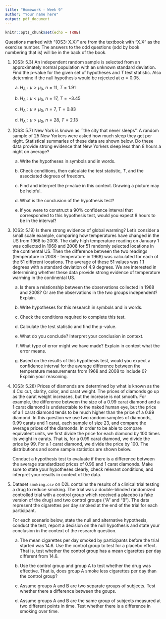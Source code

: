```yaml
---
title: "Homework - Week 9"
author: "Your name here"
output: pdf_document
---
```


```r
knitr::opts_chunk$set(echo = TRUE)
```

Questions marked with "(OS3: X.X)" are from the textbook with "X.X" as the exercise number. The answers to the odd questions (odd by book numbering that is) will be in the back of the book.

1. (OS3: 5.3) An independent random 
sample is selected from an approximately normal population with an unknown 
standard deviation. Find the p-value for the given set of hypotheses and $T$ 
test statistic. Also determine if the null hypothesis would be rejected 
at $\alpha = 0.05$.

    a. $H_A: \mu > \mu_0$, $n = 11$, $T = 1.91$

    b. $H_A: \mu < \mu_0$, $n = 17$, $T = -3.45$

    c. $H_A: \mu \ne \mu_0$, $n = 7$, $T = 0.83$

    d. $H_A: \mu > \mu_0$, $n = 28$, $T = 2.13$


2. (OS3: 5.7) New York is 
known as ``the city that never sleeps". A random sample of 25 New Yorkers 
were asked how much sleep they get per night. Statistical summaries of 
these data are shown below. Do these data provide strong evidence that New 
Yorkers sleep less than 8 hours a night on average?
\begin{center}
\begin{tabular}{rrrrrr}
 \hline
n 	& $\bar{x}$	& s		& min 	& max \\ 
 \hline
25 	& 7.73 		& 0.77 	& 6.17 	& 9.78 \\ 
  \hline
\end{tabular}
\end{center}

    a. Write the hypotheses in symbols and in words.

    b. Check conditions, then calculate the test statistic, $T$, and the 
associated degrees of freedom.

    c. Find and interpret the p-value in this context. Drawing a picture 
may be helpful.

    d. What is the conclusion of the hypothesis test?

    e. If you were to construct a 90\% confidence interval that corresponded 
to this hypothesis test, would you expect 8 hours to be in the interval?


3. (OS3: 5.19) Is there strong evidence 
of global warming? Let's consider a small scale example, comparing how temperatures 
have changed in the US from 1968 to 2008. The daily high temperature reading on 
January 1 was collected in 1968 and 2008 for 51 randomly selected locations in the 
continental US. Then the difference between the two readings (temperature in 
2008 - temperature in 1968) was calculated for each of the 51 different locations. 
The average of these 51 values was 1.1 degrees with a standard deviation of 4.9 
degrees. We are interested in determining whether these data provide strong 
evidence of temperature warming in the continental US.

    a. Is there a relationship between the observations collected in 1968 and 2008? Or are the observations in the two groups independent? Explain.

    b. Write hypotheses for this research in symbols and in words.

    c. Check the conditions required to complete this test.

    d. Calculate the test statistic and find the p-value.

    e. What do you conclude? Interpret your conclusion in context.

    f. What type of error might we have made? Explain in context what the error means.

    g. Based on the results of this hypothesis test, would you expect a confidence interval for the average difference between the temperature measurements from 1968 and 2008 to include 0? Explain your reasoning.


4. (OS3: 5.28) Prices of diamonds are determined by what is 
known as the 4 Cs: cut, clarity, color, and carat weight. The prices of diamonds go up as the 
carat weight increases, but the increase is not smooth. For example, the difference between the 
size of a 0.99 carat diamond and a 1 carat diamond is undetectable to the naked human eye, but 
the price of a 1 carat diamond tends to be much higher than the price of a 0.99 diamond. In 
this question we use two random samples of diamonds, 0.99 carats and 1 carat, each sample of 
size 23, and compare the average prices of the diamonds. In order to be able to compare 
equivalent units, we first divide the price for each diamond by 100 times its weight in carats. 
That is, for a 0.99 carat diamond, we divide the price by 99. For a 1 carat diamond, we divide 
the price by 100. The distributions and some sample statistics are shown below.

    Conduct a hypothesis test to evaluate if there is a difference between the average standardized prices of 0.99 and 1 carat diamonds. Make sure to state your hypotheses clearly, check relevant conditions, and interpret your results in context of the data.

\begin{center}
\begin{tabular}{l c c }
\hline
		& 0.99 carats	 	& 1 carat\\
\hline	
Mean 	& \$ 44.51			& \$ 56.81			 \\
SD		& \$ 13.32			&\$ 16.13			 \\
n		&23				    & 23 \\
\hline
\end{tabular}
\end{center}


5. Dataset `smoking.csv` on D2L contains the results of a clinical trial testing a drug to reduce smoking. The trial was a double-blinded randomized controlled trial with a control group which received a placebo (a fake version of the drug) and two control groups ("A" and "B"). The data represent the cigarettes per day smoked at the end of the trial for each participant.

    For each scenario below, state the null and alternative hypothesis, conduct the test, report a decision on the null hypothesis and state your conclusion in the context of the research question.

    a. The mean cigarettes per day smoked by participants before the trial started was 14.6. Use the control group to test for a placebo effect. That is, test whether the control group has a mean cigarettes per day different from 14.6.
    
    
    b. Use the control group and group A to test whether the drug was effective. That is, does group A smoke less cigarettes per day than the control group?
    
    
    c. Assume groups A and B are two separate groups of subjects. Test whether there a difference between the goups.
    
    
    d. Assume groups A and B are the same group of subjects measured at two different points in time. Test whether there is a difference in smoking over time.